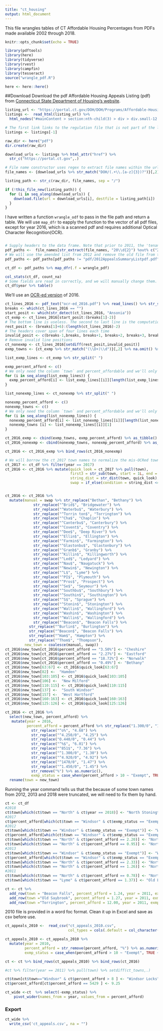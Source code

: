```yaml
---
title: "ct_housing"
output: html_document
---
```

This file wrangles tables of CT Affordable Housing Percentages from PDFs made available 2002 through 2018.
```r
knitr::opts_chunk$set(echo = TRUE)
```

```r
library(pdftools)
library(here)
library(tidyverse)
library(rvest)
library(campfin)
library(tesseract)
source("wrangle_pdf.R")
```
```r
here <- here::here()
```

##Download
Download the pdf Affordable Housing Appeals Listing (pdf) from [Connecticut State
Department of Housing's website](https://portal.ct.gov/DOH/DOH/Programs/Affordable-Housing-Appeals-Listing). 

```r
listing_url <- "https://portal.ct.gov/DOH/DOH/Programs/Affordable-Housing-Appeals-Listing"
listings <-  read_html(listing_url) %>% 
  html_nodes("#mainContent > section:nth-child(3) > div > div.small-12.medium-8.columns > div > p:nth-child(27) > span > a")

# The first link links to the regulation file that is not part of the list.
listings <- listings[-1]

raw_dir <- here("pdf")
dir.create(raw_dir)

download_urls <- listings %>% html_attr("href") %>% 
  str_c("https://portal.ct.gov",.)

# File name constructor uses regex to extract file names within the urls.
file_names <- {download_urls %>% str_match("DOH/(.+\\.[a-z]{3})?")}[,2]

listing_path <- str_c(raw_dir, file_names, sep = "/")

```

```r
if (!this_file_new(listing_path)) {
  for (i in seq_along(download_urls)) {
    download.file(url = download_urls[i], destfile = listing_path[i])
  } 
}
```

I have written a function `wrangle_odf` to pass in the file path and return a table. We will use `map_dfr` to eapply the function to the vector of all pdf files, except for year 2016, which is a scanned pdf and requires additional Optical Character Recognition(OCR).

```r
```

```r
# Supply headers to the data frame. Note that prior to 2011, the 'tenant_rental_assisted' column didn't exist. 
pdf_paths <-  file_names[str_extract(file_names, "20\\d{2}") %out% c("2010", "2016")] %>% basename() %>%  str_c('pdf/',.)
# We will use the amended list from 2012 and remove the old file from the list 
pdf_paths <- pdf_paths[pdf_paths != "pdf/2012AppealsSummaryListpdf.pdf"]

ct_df <- pdf_paths %>% map_dfr(.f = wrangle_pdf)

col_stats(ct_df, count_na)
# Some fields are read in correctly, and we will manually change them. 
ct_df$year %>% table()
```
We'll use an [OCR-ed version](https://ocr.space/) of 2016.
```r
ct_lines_2016 <- pdf_text("ocr-ed_2016.pdf") %>% read_lines() %>% str_squish()
breaks <- which(ct_lines_2016 == "")
start_posit <- which(str_detect(ct_lines_2016, "Ansonia"))
ct_exmp <- ct_lines_2016[start_posit:(breaks[1]-2)]
# The bottom line is useless. The second to last line is the computation of total, which we don't really need.
rest_posit <- (breaks[1]+6):(length(ct_lines_2016)-2)
# The headers cover span of four lines each time
invalid_posit <- c(breaks-1,breaks, breaks+1, breaks+2, breaks+3, breaks+4, breaks+5)
# Remove invalid line positions
ct_nonexmp <- ct_lines_2016[setdiff(rest_posit,invalid_posit)] 
exmp_towns <- {ct_exmp %>% str_match("(\\D+)\\d")}[,2] %>% na.omit() %>% trimws()

list_exmp_lines <- ct_exmp %>% str_split(" ") 

exmp_percent_afford <- c()
# We only need the column `town` and percent_affordable and we'll only extract those fields. This chunk extracts the last element of a list.
for (i in seq_along(list_exmp_lines)) {
  exmp_percent_afford[i] <- list_exmp_lines[[i]][length(list_exmp_lines[[i]])] 
}

list_nonexmp_lines <- ct_nonexmp %>% str_split(" ") 

nonexmp_percent_afford <- c()
nonexmp_towns <- c()
# We only need the column `town` and percent_affordable and we'll only extract those fields. This chunk extracts the last element of a list.
for (i in seq_along(list_nonexmp_lines)) {
  nonexmp_percent_afford[i] <- list_nonexmp_lines[[i]][length(list_nonexmp_lines[[i]])] 
  nonexmp_towns [i] <- list_nonexmp_lines[[i]][1] 
}

ct_2016_exmp <- cbind(exmp_towns, exmp_percent_afford) %>% as_tibble() %>% rename(town = exmp_towns, percent_afford = exmp_percent_afford)
ct_2016_nonexmp <- cbind(nonexmp_towns, nonexmp_percent_afford) %>% as_tibble() %>% rename(town = nonexmp_towns, percent_afford = nonexmp_percent_afford)

ct_2016 <- ct_2016_exmp %>% bind_rows(ct_2016_nonexmp)

# We will borrow the ct_2017 town names to normalize the mis-OCRed town names.
ct_2017 <- ct_df %>% filter(year == 2017)
ct_2016 <- ct_2016 %>% mutate(quick_look = ct_2017 %>% pull(town), 
                              first3 = str_sub(town, start = 1L, end = 3L),
                              string_dist = str_dist(town, quick_look),
                              swap = if_else(condition = string_dist <4 & first3 == str_sub(quick_look, start = 1L, end = 3L), true = quick_look, false = town))


ct_2016 <- ct_2016 %>% 
  mutate(manual = swap %>% str_replace("Bethan", "Bethany") %>% 
             str_replace("^Brid$", "Bridgewater") %>% 
             str_replace("^Waterbu$", "Waterbury") %>% 
             str_replace("^Torrin ton$", "Torrington") %>% 
             str_replace("^Cha$", "Chaplin") %>% 
             str_replace("^Canterbu$", "Canterbury") %>% 
             str_replace("^Covent$", "Coventry") %>% 
             str_replace("^Dee$", "Deep River") %>% 
             str_replace("^Ellin$", "Ellington") %>% 
             str_replace("^Farmin$", "Farmington") %>% 
             str_replace("^Glastonbu$", "Glastonbury") %>% 
             str_replace("^Granb$", "Granby") %>% 
             str_replace("^Killin$", "Killingworth") %>% 
             str_replace("^Led$", "Ledyard") %>%
             str_replace("^Nau$", "Naugatuck") %>% 
             str_replace("^Newin$", "Newington") %>% 
             str_replace("^L$", "Lyme") %>% 
             str_replace("^PI$", "Plymouth") %>% 
             str_replace("^Pros$", "Prospect") %>% 
             str_replace("^Se$", "Seymour") %>%
             str_replace("^Southbu$", "Southbury") %>% 
             str_replace("^Southin$", "Southington") %>% 
             str_replace("^S$", "Sprague") %>% 
             str_replace("^Stonin$", "Stonington") %>% 
             str_replace("^Wallin$", "Wallingford") %>% 
             str_replace("^Washin$", "Washington") %>% 
             str_replace("^Wallin$", "Wallingford") %>% 
             str_replace("^Beacon$", "Beacon Falls") %>%
           str_replace("^Burlin$", "Burlington") %>%
           str_replace("^Beacon$", "Beacon Falls") %>%
           str_replace("^Ham$", "Hampton") %>%
           str_replace("^Thom$", "Thompson"),
         new_town = coalesce(manual, swap))
ct_2016$new_town[ct_2016$percent_afford == "3.50%"] <- "Cheshire"
ct_2016$new_town[ct_2016$percent_afford == "2.27%"] <- "Eastford"
ct_2016$new_town[ct_2016$percent_afford == "18.72%"] <- "Norwalk"
ct_2016$new_town[ct_2016$percent_afford == "0.49%"] <- "Bethany"
ct_2016$new_town[63:67] <- ct_2016$quick_look[63:67]
ct_2016$new_town[82] <-  "Hamden"
ct_2016$new_town[103:105] <- ct_2016$quick_look[103:105]
ct_2016$new_town[106] <-  "New Milford"
ct_2016$new_town[110:115] <- ct_2016$quick_look[110:115]
ct_2016$new_town[137] <-  "South Windsor"
ct_2016$new_town[157] <-  "West Hartford"
ct_2016$new_town[160:163] <- ct_2016$quick_look[160:163]
ct_2016$new_town[125:126] <- ct_2016$quick_look[125:126]

ct_2016 <- ct_2016 %>%
  select(new_town, percent_afford) %>% 
   mutate(year = 2016,
          percent_afford = percent_afford %>% str_replace("1.300/0", "1.30") %>% 
            str_replace("^o%", "4.68") %>% 
            str_replace("^4.250/0", "4.25") %>% 
            str_replace("O.440/0", "0.44") %>% 
            str_replace("^%$", "6.01") %>% 
            str_replace("^851$", "7.36") %>% 
            str_replace("^1.300/0", "1.30") %>%
            str_replace("^4.920/0", "4.92") %>%
            str_replace("^1470/0", "1.47") %>%
            str_replace("^1.450/0", "1.45") %>%
            str_remove("%") %>% as.numeric(),
            exmp_status = case_when(percent_afford > 10 ~ "Exempt", TRUE ~ "Non-Exempt")) %>% 
  rename(town = new_town)

```

Running the year command tells us that the because of some town names from 2012, 2013 and 2018 were truncated, we will need to fix them by hand. 
```r
ct <- ct_df
#2018
ct$town[which(ct$town == "North" & ct$year == 2018)] <- "North Stonington"
#2017
ct$percent_afford[which(ct$town == "Windsor" & ct$exmp_status == "Exempt" & ct$year == 2012)] <- 9.15
#2012
ct$town[which(ct$town == "Windsor" & ct$exmp_status == "Exempt")] <- "Windsor Locks"
ct$percent_afford[which(ct$town == "Windsor" & ct$exmp_status == "Exempt" & ct$year == 2012)] <- 9.15
ct$town[which(ct$town == "North" & ct$percent_afford == 2.20)] <- "North Branford"
ct$town[which(ct$town == "North" & ct$percent_afford == 0.95)] <- "North Stonington"
#2013
ct$town[which(ct$town == "Windsor" & ct$exmp_status == "Exempt")] <- "Windsor Locks"
ct$percent_afford[which(ct$town == "Windsor" & ct$exmp_status == "Exempt" & ct$year == 2013)] <- 9.25
ct$town[which(ct$town == "North" & ct$percent_afford == 2.33)] <- "North Branford"
ct$town[which(ct$town == "North" & ct$percent_afford == 1.26)] <- "North Stonington"
#2011
ct$town[which(ct$town == "North" & ct$percent_afford == 0.78)] <- "North Stonington"
ct$town[which(ct$town == "Lyme" & ct$percent_afford == 1.37)] <- "Old Lyme"

ct <- ct %>% 
  add_row(town = "Beacon Falls", percent_afford = 1.24, year = 2011, exmp_status = "Non-Exempt") %>% 
  add_row(town ="Old Saybrook", percent_afford = 1.27, year = 2011, exmp_status = "Non-Exempt") %>% 
  add_row(town ="Torrington", percent_afford = 12.00, year = 2011, exmp_status = "Exempt")
```

2010 file is provided in a word foc format. Clean it up in Excel and save as csv before use.
```r
ct_appeals_2010 <-  read_csv("ct_appeals_2010.csv", 
                             col_types = cols(.default = col_character()))

ct_appeals_2010 <- ct_appeals_2010 %>% 
  mutate(year = 2010,
         percent_afford = str_remove(percent_afford, "%") %>% as.numeric(),
         exmp_status = case_when(percent_afford > 10 ~ "Exempt", TRUE ~ "Non-Exempt"))

ct <- ct %>% bind_rows(ct_appeals_2010) %>% bind_rows(ct_2016)

#ct %>% filter(year == 2011) %>% pull(town) %>% setdiff(ct_towns,.) 

ct$town[ct$town=="Windsor" & ct$percent_afford > 8 ] <- "Windsor Locks"
ct$percent_afford[ct$percent_afford == 5429 ] <- 9.25

```

```r
ct_wide <-ct  %>% select(-exmp_status) %>% 
    pivot_wider(names_from = year, values_from = percent_afford)
```


### Export
```r
ct_wide %>% 
  write_csv('ct_appeals.csv', na = "")
```


